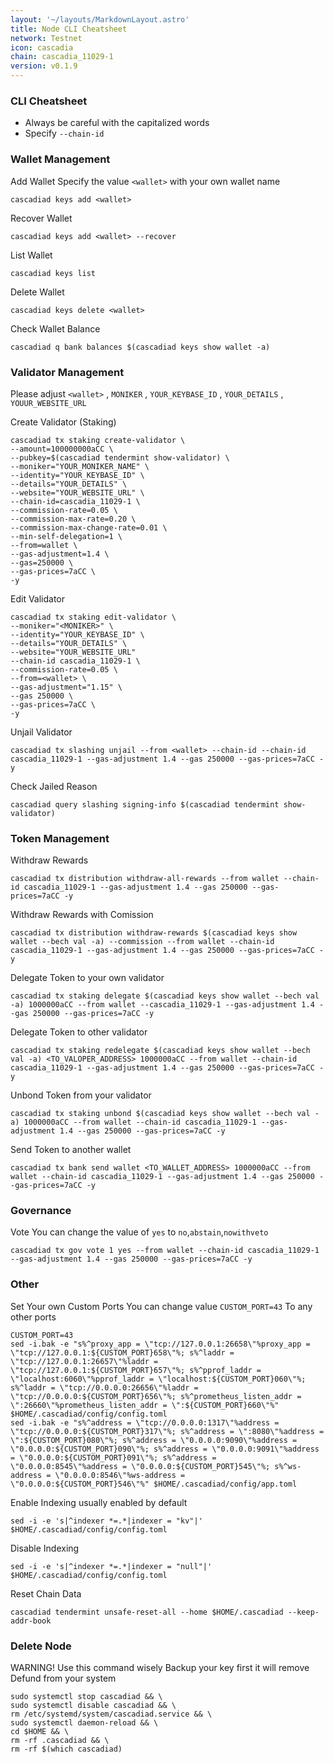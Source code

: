 ```yaml
---
layout: '~/layouts/MarkdownLayout.astro'
title: Node CLI Cheatsheet
network: Testnet
icon: cascadia
chain: cascadia_11029-1
version: v0.1.9
---
```


### CLI Cheatsheet

- Always be careful with the capitalized words
- Specify `--chain-id`

### Wallet Management

Add Wallet
Specify the value `<wallet>` with your own wallet name

```
cascadiad keys add <wallet>
```

Recover Wallet
```
cascadiad keys add <wallet> --recover
```

List Wallet
```
cascadiad keys list
```

Delete Wallet
```
cascadiad keys delete <wallet>
```

Check Wallet Balance
```
cascadiad q bank balances $(cascadiad keys show wallet -a)
```

### Validator Management

Please adjust `<wallet>` , `MONIKER` , `YOUR_KEYBASE_ID` , `YOUR_DETAILS` , `YOUUR_WEBSITE_URL`

Create Validator (Staking)
```
cascadiad tx staking create-validator \
--amount=100000000aCC \
--pubkey=$(cascadiad tendermint show-validator) \
--moniker="YOUR_MONIKER_NAME" \
--identity="YOUR_KEYBASE_ID" \
--details="YOUR_DETAILS" \
--website="YOUR_WEBSITE_URL" \
--chain-id=cascadia_11029-1 \
--commission-rate=0.05 \
--commission-max-rate=0.20 \
--commission-max-change-rate=0.01 \
--min-self-delegation=1 \
--from=wallet \
--gas-adjustment=1.4 \
--gas=250000 \
--gas-prices=7aCC \
-y
```

Edit Validator
```
cascadiad tx staking edit-validator \
--moniker="<MONIKER>" \
--identity="YOUR_KEYBASE_ID" \
--details="YOUR_DETAILS" \
--website="YOUR_WEBSITE_URL"
--chain-id cascadia_11029-1 \
--commission-rate=0.05 \
--from=<wallet> \
--gas-adjustment="1.15" \
--gas 250000 \
--gas-prices=7aCC \
-y
```


Unjail Validator
```
cascadiad tx slashing unjail --from <wallet> --chain-id --chain-id cascadia_11029-1 --gas-adjustment 1.4 --gas 250000 --gas-prices=7aCC -y
```

Check Jailed Reason
```
cascadiad query slashing signing-info $(cascadiad tendermint show-validator)
```

### Token Management

Withdraw Rewards
```
cascadiad tx distribution withdraw-all-rewards --from wallet --chain-id cascadia_11029-1 --gas-adjustment 1.4 --gas 250000 --gas-prices=7aCC -y
```

Withdraw Rewards with Comission
```
cascadiad tx distribution withdraw-rewards $(cascadiad keys show wallet --bech val -a) --commission --from wallet --chain-id cascadia_11029-1 --gas-adjustment 1.4 --gas 250000 --gas-prices=7aCC -y
```

Delegate Token to your own validator
```
cascadiad tx staking delegate $(cascadiad keys show wallet --bech val -a) 1000000aCC --from wallet --cascadia_11029-1 --gas-adjustment 1.4 --gas 250000 --gas-prices=7aCC -y
```

Delegate Token to other validator
```
cascadiad tx staking redelegate $(cascadiad keys show wallet --bech val -a) <TO_VALOPER_ADDRESS> 1000000aCC --from wallet --chain-id cascadia_11029-1 --gas-adjustment 1.4 --gas 250000 --gas-prices=7aCC -y
```

Unbond Token from your validator
```
cascadiad tx staking unbond $(cascadiad keys show wallet --bech val -a) 1000000aCC --from wallet --chain-id cascadia_11029-1 --gas-adjustment 1.4 --gas 250000 --gas-prices=7aCC -y
```

Send Token to another wallet
```
cascadiad tx bank send wallet <TO_WALLET_ADDRESS> 1000000aCC --from wallet --chain-id cascadia_11029-1 --gas-adjustment 1.4 --gas 250000 --gas-prices=7aCC -y
```

### Governance 

Vote
You can change the value of `yes` to `no`,`abstain`,`nowithveto`

```
cascadiad tx gov vote 1 yes --from wallet --chain-id cascadia_11029-1 --gas-adjustment 1.4 --gas 250000 --gas-prices=7aCC -y
```

### Other

Set Your own Custom Ports
You can change value `CUSTOM_PORT=43` To any other ports
```
CUSTOM_PORT=43
sed -i.bak -e "s%^proxy_app = \"tcp://127.0.0.1:26658\"%proxy_app = \"tcp://127.0.0.1:${CUSTOM_PORT}658\"%; s%^laddr = \"tcp://127.0.0.1:26657\"%laddr = \"tcp://127.0.0.1:${CUSTOM_PORT}657\"%; s%^pprof_laddr = \"localhost:6060\"%pprof_laddr = \"localhost:${CUSTOM_PORT}060\"%; s%^laddr = \"tcp://0.0.0.0:26656\"%laddr = \"tcp://0.0.0.0:${CUSTOM_PORT}656\"%; s%^prometheus_listen_addr = \":26660\"%prometheus_listen_addr = \":${CUSTOM_PORT}660\"%" $HOME/.cascadiad/config/config.toml
sed -i.bak -e "s%^address = \"tcp://0.0.0.0:1317\"%address = \"tcp://0.0.0.0:${CUSTOM_PORT}317\"%; s%^address = \":8080\"%address = \":${CUSTOM_PORT}080\"%; s%^address = \"0.0.0.0:9090\"%address = \"0.0.0.0:${CUSTOM_PORT}090\"%; s%^address = \"0.0.0.0:9091\"%address = \"0.0.0.0:${CUSTOM_PORT}091\"%; s%^address = \"0.0.0.0:8545\"%address = \"0.0.0.0:${CUSTOM_PORT}545\"%; s%^ws-address = \"0.0.0.0:8546\"%ws-address = \"0.0.0.0:${CUSTOM_PORT}546\"%" $HOME/.cascadiad/config/app.toml
```

Enable Indexing usually enabled by default
```
sed -i -e 's|^indexer *=.*|indexer = "kv"|' $HOME/.cascadiad/config/config.toml
```

Disable Indexing
```
sed -i -e 's|^indexer *=.*|indexer = "null"|' $HOME/.cascadiad/config/config.toml
```

Reset Chain Data
```
cascadiad tendermint unsafe-reset-all --home $HOME/.cascadiad --keep-addr-book
```

### Delete Node

WARNING! Use this command wisely 
Backup your key first it will remove Defund from your system

```
sudo systemctl stop cascadiad && \
sudo systemctl disable cascadiad && \
rm /etc/systemd/system/cascadiad.service && \
sudo systemctl daemon-reload && \
cd $HOME && \
rm -rf .cascadiad && \
rm -rf $(which cascadiad)
```
